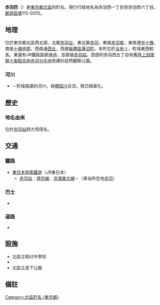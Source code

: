 {{Pathnav|日本|東京都|[[北區_(東京都)|北區]]|frame=1}}
{{Infobox Settlement
|official_name = 赤羽西
|native_name =
|settlement_type = [[町|町]]
|image_skyline = Akabanenishi.JPG
|imagesize = 250px
|image_caption = 赤羽西一丁目
|image_flag =
|image_seal =
| image_map =
| map_caption =
| pushpin_map =
|subdivision_type = [[國家|國家]]
|subdivision_name = [[File:Flag_of_Japan.svg|border]] [[日本|日本]]
|subdivision_type1 = [[都道府縣|都道府縣]]
|subdivision_name1 = [[File:Flag_of_Tokyo_Prefecture.svg|25px]] [[東京都|東京都]]
|subdivision_type2 = [[東京都區部|特別區]]
|subdivision_name2 = [[File:Flag_of_Kita,_Tokyo.svg|25px]] [[北區_(東京都)|北區]]
|established_title = 
|established_date =
|government_type =
|leader_title =
|leader_name =
|area_magnitude =
|area_total_sq_mi =
|area_total_km2 = 0.951
|area_land_sq_mi =
|area_land_km2 =
|area_urban_sq_mi =
|area_urban_km2 =
|area_metro_km2 =
|area_metro_sq_mi =
|population_as_of= 2013年（平成25年）11月1日
|population_footnotes = <ref>[http://www.city.kita.tokyo.jp/docs/digital/998/atts/099825/attachment/attachment.xls 人口統計表（平成25年11月1日現在）｜東京都北区] {{webarchive|url=https://web.archive.org/web/20131113115003/http://www.city.kita.tokyo.jp/docs/digital/998/atts/099825/attachment/attachment.xls |date=2013-11-13 }}</ref>
|population_total = 16276
|population_urban =
|population_metro =
|population_density_sq_mi =
|population_density_km2 = auto
| timezone = [[日本標準時間|JST]]
| utc_offset = +9
|timezone_DST =
|utc_offset_DST =
|latd=|latm=|lats=|latNS=
|longd=|longm=|longs=|longEW=
|elevation_footnotes=
|elevation_m =
|elevation_ft =
|postal_code_type = [[郵遞區號|郵遞區號]]
|postal_code = 115-0055
|area_code =
|website =
|footnotes =
}}
'''赤羽西'''（{{jpn|j=赤羽西|hg=あかばねにし|rm=Akabane-nishi|f=y}}）是[[東京都|東京都]][[北區_(東京都)|北區]]的町名。現行行政地名為赤羽西一丁目至赤羽西六丁目。[[郵遞區號|郵遞區號]]115-0055。

== 地理 ==
位於東京都北區西北部。北鄰[[赤羽台|赤羽台]]，東北鄰[[赤羽|赤羽]]，東接[[赤羽南|赤羽南]]，東南連[[中十條|中十條]]，南接[[十條仲原|十條仲原]]，西南通[[西丘_(東京都北區)|西丘]]，西接[[板橋區_(日本)|板橋區]][[蓮沼町|蓮沼町]]。本町位於[[台地|台地]]上，町域東西較長。東邊有JR鐵路路廊通過，並鄰接[[赤羽站|赤羽站]]。西部的赤羽西五丁目有舊[[陸上自衛隊|陸上自衛隊]][[十條駐屯地|十条駐屯地赤羽分屯地]]改建的自然觀察公園。

=== 河川 ===
* {{link-ja|稻付川|稲付川}}－町域南邊的河川，與[[隅田川|隅田川]]合流。現已暗渠化。

== 歷史 ==
=== 地名由來 ===
位於[[赤羽站|赤羽站]]西方而得名。

== 交通 ==
=== 鐵路 ===
* [[東日本旅客鐵道|東日本旅客鐵道]]（JR東日本）
** [[赤羽站|赤羽站]]：[[埼京線|埼京線]]、[[京濱東北線|京濱東北線]]－（車站所在地[[赤羽|赤羽]]）

=== 巴士 ===
* {{link-ja|國際興業巴士|国際興業バス}}

=== 道路 ===
* {{link-ja|東京都道460號中十條赤羽線|東京都道460号中十条赤羽線}}

== 設施 ==
* 北區立稻付中學校
* {{link-ja|赤羽自然觀察公園|赤羽自然観察公園}}
* 北區立島下公園

== 備註 ==
{{reflist}}

{{東京都北區的町名}}

{{DEFAULTSORT:Akabane-Nishi}}
[[Category:北區町名_(東京都)|Category:北區町名 (東京都)]]